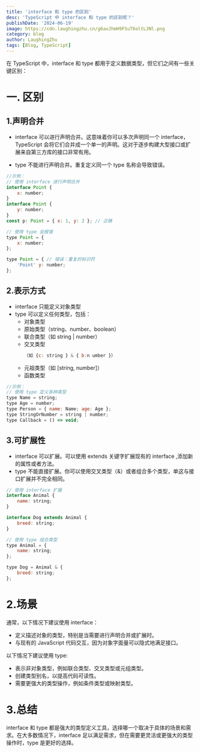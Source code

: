 ```yaml
---
title: 'interface 和 type 的区别'
desc: 'TypeScript 中 interface 和 type 的区别呢？'
publishDate: '2024-06-19'
image: https://cdn.laughingzhu.cn/g6avJhmH9FSuT6oltL3Nl.png
category: blog
author: LaughingZhu
tags: [Blog, TypeScript]
---
```


在 TypeScript 中，interface 和 type 都用于定义数据类型，但它们之间有一些关键区别：

# 一. 区别

## 1.声明合并

- interface 可以进行声明合并。这意味着你可以多次声明同一个 interface，TypeScript 会将它们合并成一个单一的声明。这对于逐步构建大型接口或扩展来自第三方库的接口非常有用。

- type 不能进行声明合并。重复定义同一个 type 名称会导致错误。

```javascript
//示例：
// 使用 interface 进行声明合并
interface Point {
	x: number;
}
interface Point {
	y: number;
}
const p: Point = { x: 1, y: 2 }; // 正确

// 使用 type 会报错
type Point = {
	x: number;
};

type Point = { // 错误：重复的标识符
	'Point' y: number;
};
```

## 2.表示方式

- interface 只能定义对象类型
- type 可以定义任何类型，包括：
  - 对象类型
  - 原始类型（string、number、boolean）
  - 联合类型（如 string | number）
  - 交叉类型
    ```javascript
    （如 {c: string } & { b:n umber }）
    ```
  - 元祖类型（如 [string, number]）
  - 函数类型

```javascript
//示例：
// 使用 type 定义各种类型
type Name = string;
type Age = number;
type Person = { name: Name; age: Age };
type StringOrNumber = string | number;
type Callback = () => void;

```

## 3.可扩展性

- interface 可以扩展。可以使用 extends 关键字扩展现有的 interface ,添加新的属性或者方法。
- type 不能直接扩展。你可以使用交叉类型（&）或者组合多个类型，单这与接口扩展并不完全相同。

```javascript
// 使用 interface 扩展
interface Animal {
	name: string;
}

interface Dog extends Animal {
	breed: string;
}

// 使用 type 组合类型
type Animal = {
	name: string;
};

type Dog = Animal & {
	breed: string;
};
```

# 2.场景

通常，以下情况下建议使用 interface：

- 定义描述对象的类型，特别是当需要进行声明合并或扩展时。
- 与现有的 JavaScript 代码交互，因为对象字面量可以隐式地满足接口。

以下情况下建议使用 type:

- 表示非对象类型，例如联合类型、交叉类型或元组类型。
- 创建类型别名，以提高代码可读性。
- 需要更强大的类型操作，例如条件类型或映射类型。

# 3.总结

interface 和 type 都是强大的类型定义工具，选择哪一个取决于具体的场景和需求。在大多数情况下，interface 足以满足需求，但在需要更灵活或更强大的类型操作时，type 是更好的选择。
